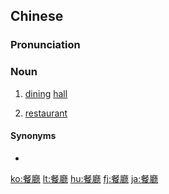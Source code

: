 {{also|餐厅}}
==Chinese==
{{zh-forms|s=餐厅}}

===Pronunciation===
{{zh-pron
|m=cāntīng
|c=caan1 teng1
|h=pfs=chhôn-thâng
|mn=chhan-thiaⁿ
|cat=n
}}

===Noun===
{{zh-noun}}

# {{lb|zh|Elementary Mandarin}} [[dining]] [[hall]]
# {{lb|zh|Elementary Mandarin}} [[restaurant]]

====Synonyms====
* {{zh-l|酒家}}

[[ko:餐廳]]
[[lt:餐廳]]
[[hu:餐廳]]
[[fj:餐廳]]
[[ja:餐廳]]
